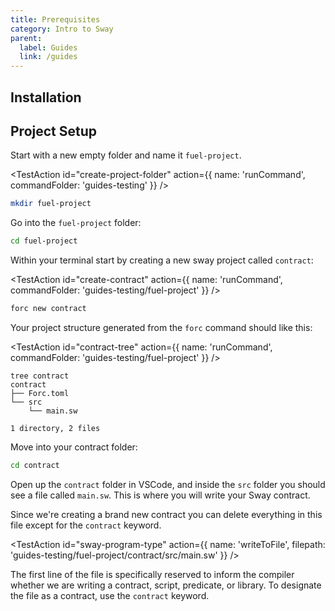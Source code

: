 ```yaml
---
title: Prerequisites
category: Intro to Sway
parent:
  label: Guides
  link: /guides
---
```


## Installation

<TextImport
  file="../installation/index.mdx"
  comment="install_rust"
  commentType="{/*"
/>

<CodeImport
  file="../installation/index.mdx"
  comment="install_rust_command"
  commentType="{/*"
  lang="sh"
  trim="true"
/>

<TextImport
  file="../installation/index.mdx"
  comment="install_fuelup"
  commentType="{/*"
/>

<CodeImport
  file="../installation/index.mdx"
  comment="install_fuelup_command"
  commentType="{/*"
  lang="sh"
  trim="true"
/>

<TextImport
  file="../installation/index.mdx"
  comment="install_testnet"
  commentType="{/*"
/>

<CodeImport
  file="../installation/index.mdx"
  comment="install_testnet_command"
  commentType="{/*"
  lang="sh"
  trim="true"
/>

<TextImport
  file="../installation/index.mdx"
  comment="set_default_testnet"
  commentType="{/*"
/>

<CodeImport
  file="../installation/index.mdx"
  comment="set_default_testnet_command"
  commentType="{/*"
  lang="sh"
  trim="true"
/>

<TextImport
  file="../quickstart/building-a-smart-contract.mdx"
  comment="install_help"
  commentType="{/*"
/>

## Project Setup

Start with a new empty folder and name it `fuel-project`.

<TestAction
id="create-project-folder"
action={{
  name: 'runCommand',
  commandFolder: 'guides-testing'
}}
/>

```sh
mkdir fuel-project
```

Go into the `fuel-project` folder:

```sh
cd fuel-project
```

Within your terminal start by creating a new sway project called `contract`:

<TestAction
id="create-contract"
action={{
  name: 'runCommand',
  commandFolder: 'guides-testing/fuel-project'
}}
/>

```sh
forc new contract
```

Your project structure generated from the `forc` command should like this:

<TestAction
id="contract-tree"
action={{
  name: 'runCommand',
  commandFolder: 'guides-testing/fuel-project'
}}
/>

```console
tree contract
contract
├── Forc.toml
└── src
    └── main.sw

1 directory, 2 files
```

Move into your contract folder:

```sh
cd contract
```

Open up the `contract` folder in VSCode, and inside the `src` folder you should see a file called `main.sw`. This is where you will write your Sway contract.

Since we're creating a brand new contract you can delete everything in this file except for the `contract` keyword.

<TestAction
id="sway-program-type"
action={{
  name: 'writeToFile',
  filepath: 'guides-testing/fuel-project/contract/src/main.sw'
}}
/>

<CodeImport
  file="../../examples/intro-to-sway/contract/src/main.sw"
  comment="contract"
  commentType="//"
  lang="sway"
/>

The first line of the file is specifically reserved to inform the compiler whether we are writing a contract, script, predicate, or library. To designate the file as a contract, use the `contract` keyword.
